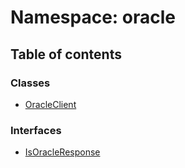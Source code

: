 # Namespace: oracle

## Table of contents

### Classes

- [OracleClient](/templates/protocols/javascript/modules/oracle.OracleClient)

### Interfaces

- [IsOracleResponse](/templates/protocols/javascript/modules/oracle.IsOracleResponse)
